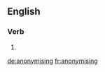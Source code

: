 ==English==

===Verb===
{{head|en|present participle}}

# {{present participle of|anonymise|lang=en|nocat=1}}

[[de:anonymising]]
[[fr:anonymising]]
